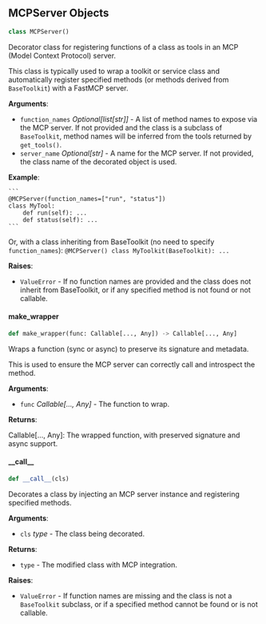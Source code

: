 <a id="camel.utils.mcp"></a>

<a id="camel.utils.mcp.MCPServer"></a>

## MCPServer Objects

```python
class MCPServer()
```

Decorator class for registering functions of a class as tools in an MCP
(Model Context Protocol) server.

This class is typically used to wrap a toolkit or service class and
automatically register specified methods (or methods derived from
`BaseToolkit`) with a FastMCP server.

**Arguments**:

- `function_names` _Optional[list[str]]_ - A list of method names to expose
  via the MCP server. If not provided and the class is a subclass of
  `BaseToolkit`, method names will be inferred from the tools
  returned by `get_tools()`.
- `server_name` _Optional[str]_ - A name for the MCP server. If not
  provided, the class name of the decorated object is used.
  

**Example**:

    ```
    @MCPServer(function_names=["run", "status"])
    class MyTool:
        def run(self): ...
        def status(self): ...
    ```
  Or, with a class inheriting from BaseToolkit (no need to specify
  `function_names`):
    ```
    @MCPServer()
    class MyToolkit(BaseToolkit):
        ...
    ```
  

**Raises**:

- `ValueError` - If no function names are provided and the class does not
  inherit from BaseToolkit, or if any specified method is not found
  or not callable.

<a id="camel.utils.mcp.MCPServer.make_wrapper"></a>

#### make\_wrapper

```python
def make_wrapper(func: Callable[..., Any]) -> Callable[..., Any]
```

Wraps a function (sync or async) to preserve its signature and
metadata.

This is used to ensure the MCP server can correctly call and introspect
the method.

**Arguments**:

- `func` _Callable[..., Any]_ - The function to wrap.
  

**Returns**:

  Callable[..., Any]: The wrapped function, with preserved signature
  and async support.

<a id="camel.utils.mcp.MCPServer.__call__"></a>

#### \_\_call\_\_

```python
def __call__(cls)
```

Decorates a class by injecting an MCP server instance and
registering specified methods.

**Arguments**:

- `cls` _type_ - The class being decorated.
  

**Returns**:

- `type` - The modified class with MCP integration.
  

**Raises**:

- `ValueError` - If function names are missing and the class is not a
  `BaseToolkit` subclass,
  or if a specified method cannot be found or is not callable.


